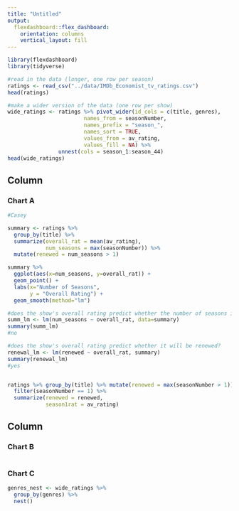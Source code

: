 ```yaml
---
title: "Untitled"
output: 
  flexdashboard::flex_dashboard:
    orientation: columns
    vertical_layout: fill
---
```


```r
library(flexdashboard)
library(tidyverse)
```

```r
#read in the data (longer, one row per season)
ratings <- read_csv("../data/IMDb_Economist_tv_ratings.csv")
head(ratings)
```

```r
#make a wider version of the data (one row per show)
wide_ratings <- ratings %>% pivot_wider(id_cols = c(title, genres),
                        names_from = seasonNumber,
                        names_prefix = "season_",
                        names_sort = TRUE,
                        values_from = av_rating,
                        values_fill = NA) %>% 
                unnest(cols = season_1:season_44)
head(wide_ratings)
```


Column {data-width=650}
-----------------------------------------------------------------------

### Chart A

```r
#Casey

summary <- ratings %>%
  group_by(title) %>%
  summarize(overall_rat = mean(av_rating),
            num_seasons = max(seasonNumber)) %>% 
  mutate(renewed = num_seasons > 1)

summary %>% 
  ggplot(aes(x=num_seasons, y=overall_rat)) +
  geom_point() +
  labs(x="Number of Seasons",
       y = "Overall Rating") +
  geom_smooth(method="lm")

#does the show's overall rating predict whether the number of seasons it'll have?
summ_lm <- lm(num_seasons ~ overall_rat, data=summary)
summary(summ_lm)
#no

#does the show's overall rating predict whether it will be renewed?
renewal_lm <- lm(renewed ~ overall_rat, summary)
summary(renewal_lm)
#yes


ratings %>% group_by(title) %>% mutate(renewed = max(seasonNumber > 1)) %>% 
  filter(seasonNumber == 1) %>% 
  summarize(renewed = renewed,
            season1rat = av_rating)
```

Column {data-width=350}
-----------------------------------------------------------------------

### Chart B

```r

```

### Chart C

```r
genres_nest <- wide_ratings %>% 
  group_by(genres) %>% 
  nest()
  
  

```

